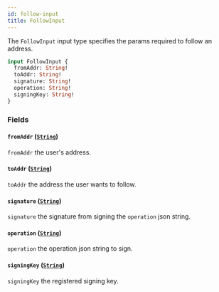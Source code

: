 ```yaml
---
id: follow-input
title: FollowInput
---
```



The `FollowInput` input type specifies the params required to follow an address.

```graphql
input FollowInput {
  fromAddr: String!
  toAddr: String!
  signature: String!
  operation: String!
  signingKey: String!
}
```


### Fields

#### `fromAddr` ([`String`](/reference/scalars/string))

`fromAddr` the user's address.


#### `toAddr` ([`String`](/reference/scalars/string))

`toAddr` the address the user wants to follow.


#### `signature` ([`String`](/reference/scalars/string))

`signature` the signature from signing the `operation` json string.


#### `operation` ([`String`](/reference/scalars/string))

`operation` the operation json string to sign.


#### `signingKey` ([`String`](/reference/scalars/string))

`signingKey` the registered signing key.




